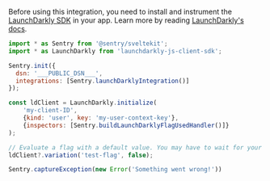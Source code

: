 Before using this integration, you need to install and instrument the [LaunchDarkly SDK](https://www.npmjs.com/package/launchdarkly-js-client-sdk) in your app. Learn more by reading [LaunchDarkly's docs](https://docs.launchdarkly.com/sdk/client-side/javascript).

```javascript
import * as Sentry from '@sentry/sveltekit';
import * as LaunchDarkly from 'launchdarkly-js-client-sdk';

Sentry.init({
  dsn: '___PUBLIC_DSN___',
  integrations: [Sentry.launchDarklyIntegration()]
});

const ldClient = LaunchDarkly.initialize(
    'my-client-ID',
    {kind: 'user', key: 'my-user-context-key'},
    {inspectors: [Sentry.buildLaunchDarklyFlagUsedHandler()]}
);

// Evaluate a flag with a default value. You may have to wait for your client to initialize first.
ldClient?.variation('test-flag', false);

Sentry.captureException(new Error('Something went wrong!'))
```
